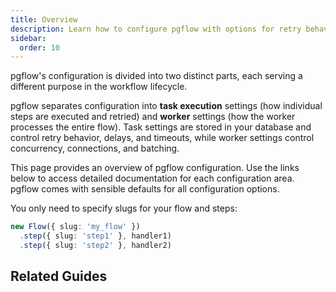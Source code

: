 ```yaml
---
title: Overview
description: Learn how to configure pgflow with options for retry behavior, timeouts, and flow worker settings. Includes defaults and best practices.
sidebar:
  order: 10
---
```



pgflow's configuration is divided into two distinct parts, each serving a different purpose in the workflow lifecycle.

pgflow separates configuration into **task execution** settings (how individual steps are executed and retried) and **worker** settings (how the worker processes the entire flow). Task settings are stored in your database and control retry behavior, delays, and timeouts, while worker settings control concurrency, connections, and batching.

<Aside type="note" title="Documentation Structure">
This page provides an overview of pgflow configuration. Use the links below to access detailed documentation for each configuration area.
</Aside>

<CardGrid>
  <LinkCard
    title="Step Execution Options"
    description="Configure retry behavior, timeouts, and error handling for your workflow steps. Set defaults at flow level, override per step."
    href="/reference/configuration/step-execution/"
  />
  <LinkCard
    title="Worker Configuration"
    description="Runtime settings for EdgeWorker including concurrency, database connections, and polling behavior."
    href="/reference/configuration/worker/"
  />
</CardGrid>

<Aside title="Zero Configuration" type="tip">
pgflow comes with sensible defaults for all configuration options.

You only need to specify slugs for your flow and steps:

```ts
new Flow({ slug: 'my_flow' })
  .step({ slug: 'step1' }, handler1)
  .step({ slug: 'step2' }, handler2)
```
</Aside>

## Related Guides

<CardGrid>
  <LinkCard
    title="Configuration Patterns"
    description="Common configuration patterns for different scenarios - API integrations, local processing, and more."
    href="/build/configuration-patterns/"
  />
  <LinkCard
    title="Tune Deployed Flows"
    description="Adjust retry behavior and timeouts for production flows without recompiling."
    href="/deploy/tune-flow-config/"
  />
</CardGrid>
